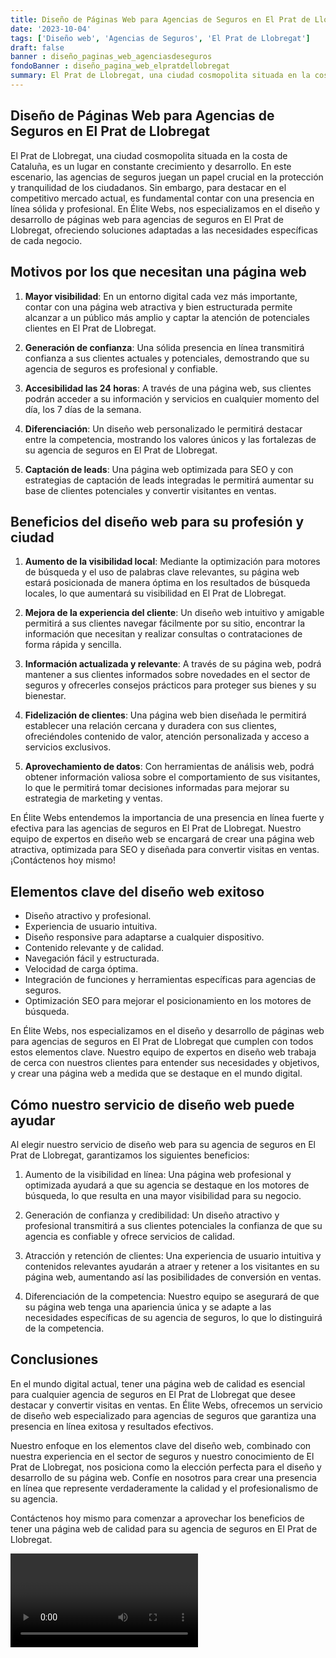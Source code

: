 ```yaml
---
title: Diseño de Páginas Web para Agencias de Seguros en El Prat de Llobregat
date: '2023-10-04'
tags: ['Diseño web', 'Agencias de Seguros', 'El Prat de Llobregat']
draft: false
banner : diseño_paginas_web_agenciasdeseguros
fondoBanner : diseño_pagina_web_elpratdellobregat
summary: El Prat de Llobregat, una ciudad cosmopolita situada en la costa de Cataluña, es un lugar en constante crecimiento y desarrollo. En este escenario, las agencias de seguros juegan un papel crucial en la protección y tranquilidad de los ciudadanos. Sin embargo, para destacar en el competitivo mercado actual, es fundamental contar con una presencia en línea sólida y profesional. En Élite Webs, nos especializamos en el diseño y desarrollo de páginas web para agencias de seguros en El Prat de Llobregat, ofreciendo soluciones adaptadas a las necesidades específicas de cada negocio.
---
```


## Diseño de Páginas Web para Agencias de Seguros en El Prat de Llobregat

El Prat de Llobregat, una ciudad cosmopolita situada en la costa de Cataluña, es un lugar en constante crecimiento y desarrollo. En este escenario, las agencias de seguros juegan un papel crucial en la protección y tranquilidad de los ciudadanos. Sin embargo, para destacar en el competitivo mercado actual, es fundamental contar con una presencia en línea sólida y profesional. En Élite Webs, nos especializamos en el diseño y desarrollo de páginas web para agencias de seguros en El Prat de Llobregat, ofreciendo soluciones adaptadas a las necesidades específicas de cada negocio.

## Motivos por los que necesitan una página web

1. **Mayor visibilidad**: En un entorno digital cada vez más importante, contar con una página web atractiva y bien estructurada permite alcanzar a un público más amplio y captar la atención de potenciales clientes en El Prat de Llobregat.

2. **Generación de confianza**: Una sólida presencia en línea transmitirá confianza a sus clientes actuales y potenciales, demostrando que su agencia de seguros es profesional y confiable.

3. **Accesibilidad las 24 horas**: A través de una página web, sus clientes podrán acceder a su información y servicios en cualquier momento del día, los 7 días de la semana.

4. **Diferenciación**: Un diseño web personalizado le permitirá destacar entre la competencia, mostrando los valores únicos y las fortalezas de su agencia de seguros en El Prat de Llobregat.

5. **Captación de leads**: Una página web optimizada para SEO y con estrategias de captación de leads integradas le permitirá aumentar su base de clientes potenciales y convertir visitantes en ventas.

## Beneficios del diseño web para su profesión y ciudad

1. **Aumento de la visibilidad local**: Mediante la optimización para motores de búsqueda y el uso de palabras clave relevantes, su página web estará posicionada de manera óptima en los resultados de búsqueda locales, lo que aumentará su visibilidad en El Prat de Llobregat.

2. **Mejora de la experiencia del cliente**: Un diseño web intuitivo y amigable permitirá a sus clientes navegar fácilmente por su sitio, encontrar la información que necesitan y realizar consultas o contrataciones de forma rápida y sencilla.

3. **Información actualizada y relevante**: A través de su página web, podrá mantener a sus clientes informados sobre novedades en el sector de seguros y ofrecerles consejos prácticos para proteger sus bienes y su bienestar.

4. **Fidelización de clientes**: Una página web bien diseñada le permitirá establecer una relación cercana y duradera con sus clientes, ofreciéndoles contenido de valor, atención personalizada y acceso a servicios exclusivos.

5. **Aprovechamiento de datos**: Con herramientas de análisis web, podrá obtener información valiosa sobre el comportamiento de sus visitantes, lo que le permitirá tomar decisiones informadas para mejorar su estrategia de marketing y ventas.

En Élite Webs entendemos la importancia de una presencia en línea fuerte y efectiva para las agencias de seguros en El Prat de Llobregat. Nuestro equipo de expertos en diseño web se encargará de crear una página web atractiva, optimizada para SEO y diseñada para convertir visitas en ventas. ¡Contáctenos hoy mismo!

<GifSeo />

<Cta />

## Elementos clave del diseño web exitoso

- Diseño atractivo y profesional.
- Experiencia de usuario intuitiva.
- Diseño responsive para adaptarse a cualquier dispositivo.
- Contenido relevante y de calidad.
- Navegación fácil y estructurada.
- Velocidad de carga óptima.
- Integración de funciones y herramientas específicas para agencias de seguros.
- Optimización SEO para mejorar el posicionamiento en los motores de búsqueda.

En Élite Webs, nos especializamos en el diseño y desarrollo de páginas web para agencias de seguros en El Prat de Llobregat que cumplen con todos estos elementos clave. Nuestro equipo de expertos en diseño web trabaja de cerca con nuestros clientes para entender sus necesidades y objetivos, y crear una página web a medida que se destaque en el mundo digital.

## Cómo nuestro servicio de diseño web puede ayudar

Al elegir nuestro servicio de diseño web para su agencia de seguros en El Prat de Llobregat, garantizamos los siguientes beneficios:

1. Aumento de la visibilidad en línea: Una página web profesional y optimizada ayudará a que su agencia se destaque en los motores de búsqueda, lo que resulta en una mayor visibilidad para su negocio.

2. Generación de confianza y credibilidad: Un diseño atractivo y profesional transmitirá a sus clientes potenciales la confianza de que su agencia es confiable y ofrece servicios de calidad.

3. Atracción y retención de clientes: Una experiencia de usuario intuitiva y contenidos relevantes ayudarán a atraer y retener a los visitantes en su página web, aumentando así las posibilidades de conversión en ventas.

4. Diferenciación de la competencia: Nuestro equipo se asegurará de que su página web tenga una apariencia única y se adapte a las necesidades específicas de su agencia de seguros, lo que lo distinguirá de la competencia.

## Conclusiones

En el mundo digital actual, tener una página web de calidad es esencial para cualquier agencia de seguros en El Prat de Llobregat que desee destacar y convertir visitas en ventas. En Élite Webs, ofrecemos un servicio de diseño web especializado para agencias de seguros que garantiza una presencia en línea exitosa y resultados efectivos.

Nuestro enfoque en los elementos clave del diseño web, combinado con nuestra experiencia en el sector de seguros y nuestro conocimiento de El Prat de Llobregat, nos posiciona como la elección perfecta para el diseño y desarrollo de su página web. Confíe en nosotros para crear una presencia en línea que represente verdaderamente la calidad y el profesionalismo de su agencia.

Contáctenos hoy mismo para comenzar a aprovechar los beneficios de tener una página web de calidad para su agencia de seguros en El Prat de Llobregat.

<Video />

<CtaBot job='Agencias de Seguros' city='El Prat de Llobregat'/>

<Gmaps query='El Prat de Llobregat+españa+maps' />